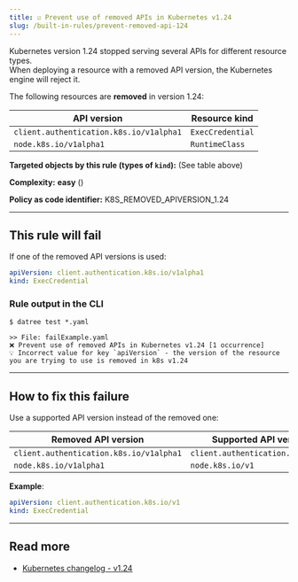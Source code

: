 ```yaml
---
title: ☑️ Prevent use of removed APIs in Kubernetes v1.24
slug: /built-in-rules/prevent-removed-api-124
---
```



Kubernetes version 1.24 stopped serving several APIs for different resource types.  
When deploying a resource with a removed API version, the Kubernetes engine will reject it.

The following resources are **removed** in version 1.24:

| API version | Resource kind |
|-------------|---------------|
| `client.authentication.k8s.io/v1alpha1` | `ExecCredential` |
| `node.k8s.io/v1alpha1` | `RuntimeClass` |

**Targeted objects by this rule (types of **`kind`**):** (See table above)

**Complexity:** **easy** (<Complexity/>)

**Policy as code identifier:** K8S_REMOVED_APIVERSION_1.24

---

## This rule will fail

If one of the removed API versions is used:

```yaml
apiVersion: client.authentication.k8s.io/v1alpha1
kind: ExecCredential
```

### Rule output in the CLI

```terminal
$ datree test *.yaml

>> File: failExample.yaml
❌ Prevent use of removed APIs in Kubernetes v1.24 [1 occurrence]
💡 Incorrect value for key `apiVersion` - the version of the resource you are trying to use is removed in k8s v1.24
```

---

## How to fix this failure

Use a supported API version instead of the removed one:

| Removed API version | Supported API version |
|-------------|---------------|
| `client.authentication.k8s.io/v1alpha1` | `client.authentication.k8s.io/v1` |
| `node.k8s.io/v1alpha1` | `node.k8s.io/v1` |

**Example**:  

```yaml
apiVersion: client.authentication.k8s.io/v1
kind: ExecCredential
```

---

## Read more

- [Kubernetes changelog - v1.24](https://github.com/kubernetes/kubernetes/blob/master/CHANGELOG/CHANGELOG-1.24.md#deprecations-and-removals)
